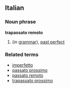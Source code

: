 ==Italian==
===Noun phrase===
'''trapassato remoto'''
# (in [[grammar]]), [[past perfect]]
===Related terms===
* [[imperfetto]]
* [[passato prossimo]]
* [[passato remoto]]
* [[trapassato prossimo]]